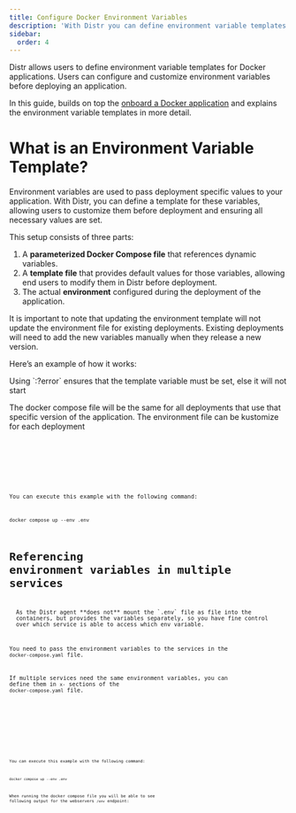 ```yaml
---
title: Configure Docker Environment Variables
description: 'With Distr you can define environment variable templates for deploying Docker applications. Tip: With docker compose you can reference variables in multiple services.'
sidebar:
  order: 4
---
```



Distr allows users to define environment variable templates for Docker applications.
Users can configure and customize environment variables before deploying an application.

In this guide, builds on top the [onboard a Docker application](/docs/guides/onboarding-a-docker-app/) and explains the
environment variable templates in more detail.

# What is an Environment Variable Template?

Environment variables are used to pass deployment specific values to your application.
With Distr, you can define a template for these variables, allowing users to customize them before deployment and ensuring all necessary values are set.

This setup consists of three parts:

1. A **parameterized Docker Compose file** that references dynamic variables.
2. A **template file** that provides default values for those variables, allowing end users to modify them in Distr before deployment.
3. The actual **environment** configured during the deployment of the application.

<Aside type="caution">
  It is important to note that updating the environment template will not update
  the environment file for existing deployments. Existing deployments will need
  to add the new variables manually when they release a new version.
</Aside>

Here’s an example of how it works:

<Aside type="tip">
  Using `:?error` ensures that the template variable must be set, else it will
  not start
</Aside>

The docker compose file will be the same for all deployments that use that specific version of the application.
The environment file can be kustomize for each deployment

<Tabs>
  <TabItem label="docker-compose.yaml">
    <Code code={dockerComposeBasic} lang="yaml" />
  </TabItem>
  <TabItem label=".env">
    <Code code={envBasic} lang="dotenv" />
  </TabItem>
</Tabs>

You can execute this example with the following command:

```shell
docker compose up --env .env
```

# Referencing environment variables in multiple services

<Aside type="caution">
  As the Distr agent **does not** mount the `.env` file as file into the
  containers, but provides the variables separately, so you have fine control
  over which service is able to access which env variable.
</Aside>

You need to pass the environment variables to the services in the `docker-compose.yaml` file.

If multiple services need the same environment variables, you can define them in `x-` sections of the `docker-compose.yaml` file.

<Tabs>
  <TabItem label="docker-compose.yaml">
    <Code code={dockerComposeMultiService} lang="yaml" />
  </TabItem>
  <TabItem label=".env">
    <Code code={envMultiService} lang="dotenv" />
  </TabItem>
</Tabs>

You can execute this example with the following command:

```shell
docker compose up --env .env
```

When running the docker compose file you will be able to see following output for the webservers `/env` endpoint:

<Tabs>
  <TabItem label="service one">
    <Code
      code={oneJson}
      lang="json"
      title="http://localhost:3001/env"
      frame="terminal"
    />
  </TabItem>
  <TabItem label="service two">
    <Code
      code={twoJson}
      lang="json"
      title="http://localhost:3002/env"
      frame="terminal"
    />
  </TabItem>
  <TabItem label="service three">
    <Code
      code={threeJson}
      lang="json"
      title="http://localhost:3003/env"
      frame="terminal"
    />
  </TabItem>
</Tabs>
